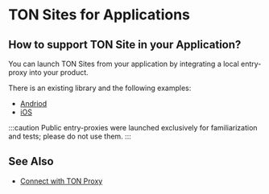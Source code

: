 # TON Sites for Applications

## How to support TON Site in your Application?

You can launch TON Sites from your application by integrating a local entry-proxy into your product.

There is an existing library and the following examples:

- [Andriod](https://github.com/andreypfau/tonutils-proxy-android-example)
- [iOS](https://github.com/ton-blockchain/ton-proxy-swift)

:::caution
Public entry-proxies were launched exclusively for familiarization and tests; please do not use them.
:::

## See Also

- [Connect with TON Proxy](/v3/guidelines/web3/ton-proxy-sites/connect-with-ton-proxy)
